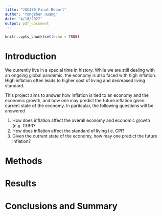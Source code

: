 ```yaml
---
title: "JSC370 Final Report"
author: "Yongzhen Huang"
date: "4/18/2022"
output: pdf_document
---
```


```r
knitr::opts_chunk$set(echo = TRUE)
```

# Introduction
We currently live in a special time in history. While we are still dealing with an ongoing global pandemic,
the economy is also faced with high inflation. High inflation often leads to higher cost of living and decreased
living standard. 

This project aims to answer how inflation is tied to an economy and the economic growth, and how one may predict the future inflation given current state of the economy.
In particular, the following questions will be answered

1. How does inflation affect the overall economy and economic growth (e.g. GDP)?
2. How does inflation affect the standard of living i.e. CPI?
3. Given the current state of the economy, how may one predict the future inflation?


# Methods

# Results

# Conclusions and Summary